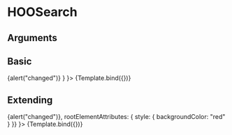 
<Meta title="Atoms/Input/HOOSearch" component={HOOSearch} />

# HOOSearch


## Arguments

<ArgsTable of={HOOSearch} />


## Basic
<Canvas>
  <Story 
    name="Basic"
    args = { 
      { placeholder: "Search here",
        value: "",
        onChange: () => {alert("changed")} }
    }>
    {Template.bind({})}
  </Story>
</Canvas>

## Extending
<Canvas>
  <Story 
    name="Extending"
    args = { 
     { placeholder: "Search here",
        value: "",
        onChange: () => {alert("changed")},
        rootElementAttributes: { style: { backgroundColor: "red" } }}
    }>
    {Template.bind({})}
  </Story>
</Canvas>
